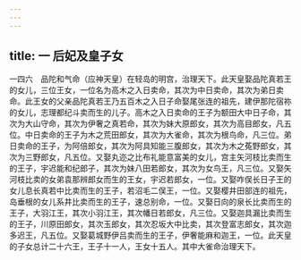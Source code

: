 ```yaml
---
---
---
```

title: 一 后妃及皇子女
---




一四六　品陀和气命（应神天皇）在轻岛的明宫，治理天下。此天皇娶品陀真若王的女儿，三位王女，一位名为高木之入日卖命，其次为中日卖命，其次为弟日卖命。此王女的父亲品陀真若王乃五百木之入日子命娶尾张连的祖先，建伊那陀宿祢的女儿，志理都纪斗卖而生的儿子。高木之入日卖命的王子为额田大中日子命，其次为大山守命，其次为伊奢之真若命，其次为妹大原郎女，其次为高目郎女，凡五位。中日卖命的王子为木之荒田郎女，其次为大雀命，其次为根鸟命，凡三位。弟日卖命的王子，为阿倍郎女，其次为阿具知能三腹郎女，其次为木之菟野郎女，其次为三野郎女，凡五位。又娶丸迩之比布礼能意富美的女儿，宫主矢河枝比卖而生的王子，宇迟能和纪郎子，其次为妹八田若郎女，其次为女鸟王，凡三位。又娶矢河枝比卖的女弟袁那辨郎女而生的王女，宇迟若郎女，一位。又娶咋俣长日子王的女儿息长真若中比卖而生的王子，若沼毛二俣王，一位。又娶樱井田部连的祖先，岛垂根的女儿系井比卖而生的王子，速总别命，一位。又娶日向的泉长比卖而生的王子，大羽江王，其次小羽江王，其次幡日若郎女，凡三位。又娶迦具漏比卖而生的王子，川原田郎女，其次玉郎女，其次忍坂大中比卖，其次登富志郎女，其次迦多迟王，凡五位。又娶葛城野伊吕卖而生的王子，伊奢能麻和迦王，一位。此天皇的子女总计二十六王，王子十一人，王女十五人。其中大雀命治理天下。